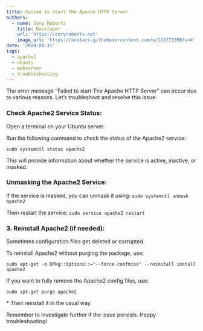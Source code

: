 ```yaml
---
title: Failed to start The Apache HTTP Server
authors:
  - name: Cory Roberts
    title: Developer
    url: 'https://coryroberts.net'
    image_url: 'https://avatars.githubusercontent.com/u/115775398?v=4'
date: '2024-04-11'
tags:
  - apache2
  - ubuntu
  - webserver
  - troubleshooting
---
```


The error message “Failed to start The Apache HTTP Server” can occur due to various reasons. Let’s troubleshoot and resolve this issue:

### Check Apache2 Service Status:

Open a terminal on your Ubuntu server.

Run the following command to check the status of the Apache2 service: 

`sudo systemctl status apache2`

This will provide information about whether the service is active, inactive, or masked.

### Unmasking the Apache2 Service:

If the service is masked, you can unmask it using: `sudo systemctl unmask apache2`

Then restart the service: `sudo service apache2 restart`

### 3. Reinstall Apache2 (if needed):

Sometimes configuration files get deleted or corrupted.

To reinstall Apache2 without purging the package, use: 

`sudo apt-get -o DPkg::Options::="--force-confmiss" --reinstall install apache2`

If you want to fully remove the Apache2 config files, use: 

`sudo apt-get purge apache2`

\* Then reinstall it in the usual way.

Remember to investigate further if the issue persists. Happy troubleshooting! 
